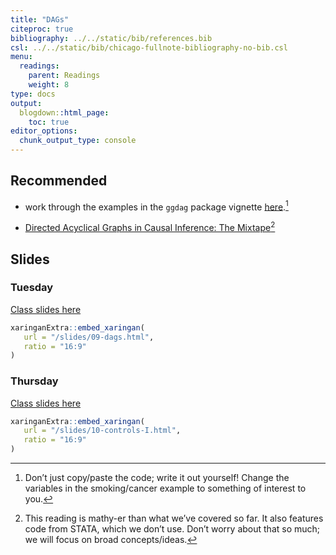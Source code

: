 ```yaml
---
title: "DAGs"
citeproc: true
bibliography: ../../static/bib/references.bib
csl: ../../static/bib/chicago-fullnote-bibliography-no-bib.csl
menu: 
  readings:
    parent: Readings
    weight: 8
type: docs
output:
  blogdown::html_page:
    toc: true
editor_options: 
  chunk_output_type: console
---
```



## Recommended

- work through the examples in the `ggdag` package vignette [ here](https://cran.r-project.org/web/packages/ggdag/vignettes/intro-to-dags.html).^[Don't just copy/paste the code; write it out yourself! Change the variables in the smoking/cancer example to something of interest to you.]

- <i class="fas fa-book"></i> [Directed Acyclical Graphs in Causal Inference: The Mixtape](https://mixtape.scunning.com)^[This reading is mathy-er than what we've covered so far. It also features code from STATA, which we don't use. Don't worry about that so much; we will focus on broad concepts/ideas.]


## Slides

### Tuesday

[Class slides here](/slides/09-dags.html)


```r
xaringanExtra::embed_xaringan(
   url = "/slides/09-dags.html",
   ratio = "16:9"
)
```


### Thursday


[Class slides here](/slides/10-controls-I.html)


```r
xaringanExtra::embed_xaringan(
   url = "/slides/10-controls-I.html",
   ratio = "16:9"
)
```